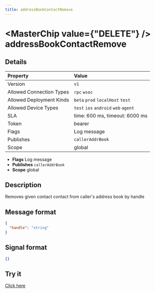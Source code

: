 ```yaml
---
title: addressBookContactRemove
---
```



# <MasterChip value={"DELETE"} /> addressBookContactRemove

## Details

| Property | Value | 
| :--- | :--- | 
| Version | `v1` |
| Allowed Connection Types | `rpc` `wsoc`  |
| Allowed Deployment Kinds | `beta` `prod` `localHost` `test`  |
| Allowed Device Types | `test` `ios` `android` `web` `agent`  |
| SLA | time: 600 ms, timeout: 6000 ms |
| Token | bearer |
| Flags | Log message |
| Publishes | `callerAddrBook`  |
| Scope | global |


- **Flags** Log message
- **Publishes** `callerAddrBook` 
- **Scope** global


## Description

Removes given contact contact from caller's address book by handle

## Message format

```json
{
  "handle": "string"
}
```

## Signal format

```json
{}
```

## Try it

[Click here](https://web.neome.ai/api?path=home_drawer_addressBookContactRemove)

